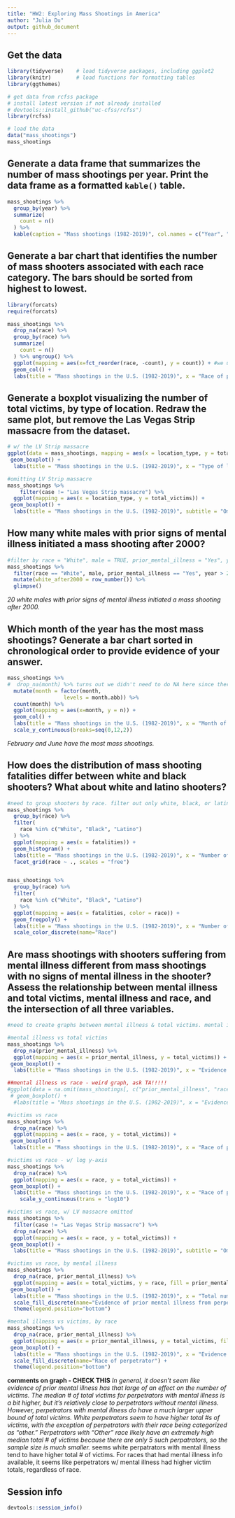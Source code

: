 ```yaml
---
title: "HW2: Exploring Mass Shootings in America"
author: "Julia Du"
output: github_document
---
```


## Get the data

```r
library(tidyverse)    # load tidyverse packages, including ggplot2
library(knitr)        # load functions for formatting tables
library(ggthemes) 

# get data from rcfss package
# install latest version if not already installed
# devtools::install_github("uc-cfss/rcfss")
library(rcfss)

# load the data
data("mass_shootings")
mass_shootings
```

## Generate a data frame that summarizes the number of mass shootings per year. Print the data frame as a formatted `kable()` table.

```r
mass_shootings %>%
  group_by(year) %>%
  summarize(
    count = n()
  ) %>%
  kable(caption = "Mass shootings (1982-2019)", col.names = c("Year", "Number of mass shootings"))
```

## Generate a bar chart that identifies the number of mass shooters associated with each race category. The bars should be sorted from highest to lowest.

```r
library(forcats)
require(forcats)

mass_shootings %>%
  drop_na(race) %>%
  group_by(race) %>%
  summarize(
    count = n() 
  ) %>% ungroup() %>%
  ggplot(mapping = aes(x=fct_reorder(race, -count), y = count)) + #we use -count to sort by descending
  geom_col() +
  labs(title = "Mass shootings in the U.S. (1982-2019)", x = "Race of perpetrator", y = "Number of incidents") 
```

## Generate a boxplot visualizing the number of total victims, by type of location. Redraw the same plot, but remove the Las Vegas Strip massacre from the dataset.

```r
# w/ the LV Strip massacre
ggplot(data = mass_shootings, mapping = aes(x = location_type, y = total_victims)) +
 geom_boxplot() +
  labs(title = "Mass shootings in the U.S. (1982-2019)", x = "Type of location of incident", y = "Total number of victims")

#omitting LV Strip massacre
mass_shootings %>%
    filter(case != "Las Vegas Strip massacre") %>%
  ggplot(mapping = aes(x = location_type, y = total_victims)) +
 geom_boxplot() +
  labs(title = "Mass shootings in the U.S. (1982-2019)", subtitle = "Omitting the Las Vegas Strip massacre (2017)", x = "Type of location of incident", y = "Total number of victims") 
```

## How many white males with prior signs of mental illness initiated a mass shooting after 2000?

```r
#filter by race = "White", male = TRUE, prior_mental_illness = "Yes", year > 2000
mass_shootings %>%
  filter(race == "White", male, prior_mental_illness == "Yes", year > 2000) %>% 
  mutate(white_after2000 = row_number()) %>%
  glimpse()
```
*20 white males with prior signs of mental illness initiated a mass shooting after 2000.*

## Which month of the year has the most mass shootings? Generate a bar chart sorted in chronological order to provide evidence of your answer.

```r
mass_shootings %>%
#  drop_na(month) %>% turns out we didn't need to do NA here since there are no NA values for months
  mutate(month = factor(month,
                  levels = month.abb)) %>%
  count(month) %>%
  ggplot(mapping = aes(x=month, y = n)) +
  geom_col() +
  labs(title = "Mass shootings in the U.S. (1982-2019)", x = "Month of incident", y = "Number of incidents") +
  scale_y_continuous(breaks=seq(0,12,2))
```

*February and June have the most mass shootings.*

## How does the distribution of mass shooting fatalities differ between white and black shooters? What about white and latino shooters?

```r
#need to group shooters by race. filter out only white, black, or latino. 
mass_shootings %>%
  group_by(race) %>%
  filter(
    race %in% c("White", "Black", "Latino")
  ) %>%
  ggplot(mapping = aes(x = fatalities)) +
  geom_histogram() +
  labs(title = "Mass shootings in the U.S. (1982-2019)", x = "Number of fatalities per incident", y = "Number of incidents") +
  facet_grid(race ~ ., scales = "free")


mass_shootings %>%
  group_by(race) %>%
  filter(
    race %in% c("White", "Black", "Latino")
  ) %>%
  ggplot(mapping = aes(x = fatalities, color = race)) +
  geom_freqpoly() +
  labs(title = "Mass shootings in the U.S. (1982-2019)", x = "Number of fatalities per incident", y = "Number of incidents") +
  scale_color_discrete(name="Race")
```

## Are mass shootings with shooters suffering from mental illness different from mass shootings with no signs of mental illness in the shooter? Assess the relationship between mental illness and total victims, mental illness and race, and the intersection of all three variables.

```r
#need to create graphs between mental illness & total victims. mental illness & race. then create a final graph between mental illness, race, & total victims.

#mental illness vs total victims
mass_shootings %>%
  drop_na(prior_mental_illness) %>%
  ggplot(mapping = aes(x = prior_mental_illness, y = total_victims)) +
 geom_boxplot() +
  labs(title = "Mass shootings in the U.S. (1982-2019)", x = "Evidence of prior mental illness from perpetrator", y = "Total number of victims")

##mental illness vs race - weird graph, ask TA!!!!!
#ggplot(data = na.omit(mass_shootings[, c("prior_mental_illness", "race")]), mapping = aes(x = prior_mental_illness, y = race)) + 
 # geom_boxplot() +
  #labs(title = "Mass shootings in the U.S. (1982-2019)", x = "Evidence of prior mental illness from perpetrator", y = "Race of perpetrator")

#victims vs race
mass_shootings %>%
  drop_na(race) %>%
  ggplot(mapping = aes(x = race, y = total_victims)) +
 geom_boxplot() +
  labs(title = "Mass shootings in the U.S. (1982-2019)", x = "Race of perpetrator", y = "Total number of victims")

#victims vs race - w/ log y-axis
mass_shootings %>%
  drop_na(race) %>%
  ggplot(mapping = aes(x = race, y = total_victims)) +
 geom_boxplot() +
  labs(title = "Mass shootings in the U.S. (1982-2019)", x = "Race of perpetrator", y = "Total number of victims") +
    scale_y_continuous(trans = "log10")

#victims vs race, w/ LV massacre omitted
mass_shootings %>%
  filter(case != "Las Vegas Strip massacre") %>%
  drop_na(race) %>%
  ggplot(mapping = aes(x = race, y = total_victims)) +
 geom_boxplot() +
  labs(title = "Mass shootings in the U.S. (1982-2019)", subtitle = "Omitting the Las Vegas Strip massacre (2017)", x = "Race of perpetrator", y = "Total number of victims")

#victims vs race, by mental illness 
mass_shootings %>%
  drop_na(race, prior_mental_illness) %>%
  ggplot(mapping = aes(x = total_victims, y = race, fill = prior_mental_illness)) +
 geom_boxplot() +
  labs(title = "Mass shootings in the U.S. (1982-2019)", x = "Total number of victims", y = "Race of perpetrator") +
  scale_fill_discrete(name="Evidence of prior mental illness from perpetrator") +
  theme(legend.position="bottom") 

#mental illness vs victims, by race 
mass_shootings %>%
  drop_na(race, prior_mental_illness) %>%
  ggplot(mapping = aes(x = prior_mental_illness, y = total_victims, fill = race)) +
 geom_boxplot() +
  labs(title = "Mass shootings in the U.S. (1982-2019)", x = "Evidence of prior mental illness from perpetrator", y = "Total number of victims") +
  scale_fill_discrete(name="Race of perpetrator") +
  theme(legend.position="bottom")
```

**comments on graph - CHECK THIS**
*In general, it doesn't seem like evidence of prior mental illness has that large of an effect on the number of victims. The median # of total victims for perpetrators with mental illness is a bit higher, but it's relatively close to perpetrators without mental illness. However, perpetrators with mental illness do have a much larger upper bound of total victims.*
*White perpetrators seem to have higher total #s of victims, with the exception of perpetrators with their race being categorized as "other." Perpetrators with "Other" race likely have an extremely high median total # of victims because there are only 5 such perpatrators, so the sample size is much smaller.
*seems white perpatrators with mental illness tend to have higher total # of victims. For races that had mental illness info available, it seems like perpetrators w/ mental illness had higher victim totals, regardless of race.

## Session info

```r
devtools::session_info()
```


